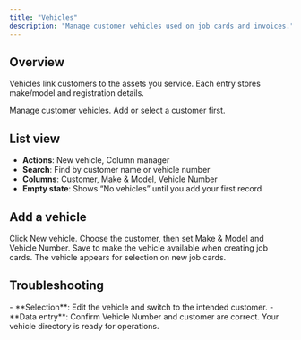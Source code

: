 ```yaml
---
title: "Vehicles"
description: "Manage customer vehicles used on job cards and invoices."
---
```


## Overview

Vehicles link customers to the assets you service. Each entry stores make/model and registration details.

<CardGroup cols={2}>
<Card title="Open Vehicles" icon="car" href="https://gellerwash.com/app/vehicles">
Manage customer vehicles.
</Card>

<Card title="Customers" icon="users" href="https://gellerwash.com/app/customers">
Add or select a customer first.
</Card>
</CardGroup>

## List view

- **Actions**: New vehicle, Column manager
- **Search**: Find by customer name or vehicle number
- **Columns**: Customer, Make & Model, Vehicle Number
- **Empty state**: Shows “No vehicles” until you add your first record

## Add a vehicle

<Steps>
<Step title="Start a new vehicle">
Click New vehicle.
</Step>

<Step title="Select customer and enter details">
Choose the customer, then set Make & Model and Vehicle Number.
</Step>

<Step title="Save">
Save to make the vehicle available when creating job cards.

<Check>
The vehicle appears for selection on new job cards.
</Check>
</Step>
</Steps>

## Troubleshooting

<AccordionGroup>
<Accordion title="Vehicle not linked to the right customer">
- **Selection**: Edit the vehicle and switch to the intended customer.
</Accordion>

<Accordion title="Can't find a vehicle when creating a job card">
- **Data entry**: Confirm Vehicle Number and customer are correct.
</Accordion>
</AccordionGroup>

<Check>
Your vehicle directory is ready for operations.
</Check>





